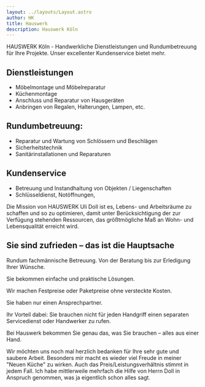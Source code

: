 ```yaml
---
layout: ../layouts/Layout.astro
author: HK
title: Hauswerk
description: Hauswerk Köln
---
```



<Hero>
  HAUSWERK Köln - Handwerkliche Dienstleistungen und Rundumbetreuung für Ihre
  Projekte. Unser excellenter Kundenservice bietet mehr.
</Hero>

## Dienstleistungen

- Möbelmontage und Möbelreparatur
- Küchenmontage
- Anschluss und Reparatur von Hausgeräten
- Anbringen von Regalen, Halterungen, Lampen, etc.

## Rundumbetreuung:

- Reparatur und Wartung von Schlössern und Beschlägen
- Sicherheitstechnik
- Sanitärinstallationen und Reparaturen

## Kundenservice

- Betreuung und Instandhaltung von Objekten / Liegenschaften
- Schlüsseldienst, Notöffnungen,

<Box>
  Die Mission von HAUSWERK Uli Doll ist es, Lebens- und Arbeitsräume zu schaffen
  und so zu optimieren, damit unter Berücksichtigung der zur Verfügung stehenden
  Ressourcen, das größtmögliche Maß an Wohn- und Lebensqualität erreicht wird.
</Box>

## Sie sind zufrieden – das ist die Hauptsache

Rundum fachmännische Betreuung. Von der Beratung bis zur Erledigung Ihrer Wünsche.

Sie bekommen einfache und praktische Lösungen.

Wir machen Festpreise oder Paketpreise ohne versteckte Kosten.

Sie haben nur einen Ansprechpartner.

Ihr Vorteil dabei: Sie brauchen nicht für jeden Handgriff einen separaten Servicedienst oder Handwerker zu rufen.

Bei Hauswerk bekommen Sie genau das, was Sie brauchen – alles aus einer Hand.

<Feedback author="Familie Robie, Köln">
  Wir möchten uns noch mal herzlich bedanken für Ihre sehr gute und saubere
  Arbeit. Besonders mir macht es wieder viel Freude in meiner "Neuen Küche" zu
  wirken. Auch das Preis/Leistungsverhältnis stimmt in jedem Fall.
</Feedback>


<Feedback author="Dr. Baues, Bonn">
  Ich habe mittlerweile mehrfach die Hilfe von Herrn Doll in Anspruch genommen,
  was ja eigentlich schon alles sagt.
</Feedback>
